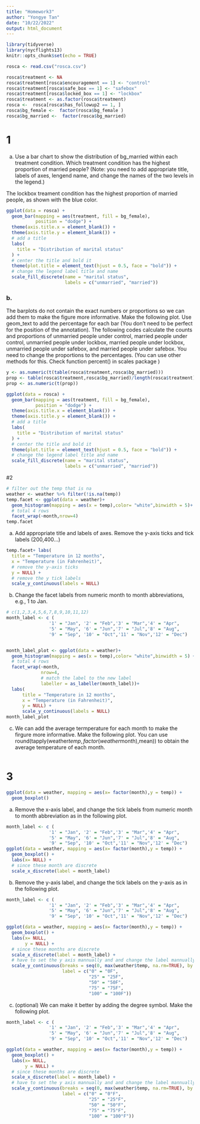 ```yaml
---
title: "Homework3"
author: "Yongye Tan"
date: "10/22/2022"
output: html_document
---
```


```r
library(tidyverse)
library(nycflights13)
knitr::opts_chunk$set(echo = TRUE)
```

``` r
rosca <- read.csv("rosca.csv")
```

``` r
rosca$treatment <- NA
rosca$treatment[rosca$encouragement == 1] <- "control"
rosca$treatment[rosca$safe_box == 1] <- "safebox"
rosca$treatment[rosca$locked_box == 1] <- "lockbox"
rosca$treatment <- as.factor(rosca$treatment)
rosca <-  rosca[rosca$has_followup2 == 1, ]
rosca$bg_female <-  factor(rosca$bg_female )
rosca$bg_married <-  factor(rosca$bg_married)
```

# 1

a. Use a bar chart to show the distribution of bg_married within each treatment condition. Which treatment condition has the highest proportion of married people? (Note: you need to add appropriate title, labels of axes, lengend name, and change the names of the two levels in the legend.)

The lockbox treament condition has the highest proportion of married people, as shown with the blue color.
```r
ggplot(data = rosca) + 
  geom_bar(mapping = aes(treatment, fill = bg_female), 
           position = "dodge") + 
  theme(axis.title.x = element_blank()) + 
  theme(axis.title.y = element_blank()) + 
  # add a title 
  labs(
    title = "Distribution of marital status"
  ) + 
  # center the title and bold it
  theme(plot.title = element_text(hjust = 0.5, face = "bold")) + 
  # change the legend label title and name
  scale_fill_discrete(name = "marital status",
                      labels = c("unmarried", "married"))
```

### b.
The barplots do not contain the exact numbers or proportions so we can add them to make the figure more informative. Make the following plot. Use geom_text to add the percentage for each bar (You don’t need to be perfect for the position of the annotation). The following codes calculate the counts and proportions of unmarried people under control, married people under control, unmarried people under lockbox, married people under lockbox, unmarried people under safebox, and married people under safebox. You need to change the proportions to the percentages. (You can use other methods for this. Check function percent() in scales package )
``` r
y <- as.numeric(t(table(rosca$treatment,rosca$bg_married)))
prop <- table(rosca$treatment,rosca$bg_married)/length(rosca$treatment)
prop <- as.numeric(t(prop))
```

```r
ggplot(data = rosca) + 
  geom_bar(mapping = aes(treatment, fill = bg_female), 
           position = "dodge") + 
  theme(axis.title.x = element_blank()) + 
  theme(axis.title.y = element_blank()) + 
  # add a title 
  labs(
    title = "Distribution of marital status"
  ) + 
  # center the title and bold it
  theme(plot.title = element_text(hjust = 0.5, face = "bold")) + 
  # change the legend label title and name
  scale_fill_discrete(name = "marital status",
                      labels = c("unmarried", "married")) 
```

#2 
```r
# filter out the temp that is na
weather <- weather %>% filter(!is.na(temp))
temp.facet <- ggplot(data = weather)+
  geom_histogram(mapping = aes(x = temp),color= "white",binwidth = 5)+
  # total 4 rows
  facet_wrap(~month,nrow=4)
temp.facet
```

a. Add appropriate title and labels of axes. Remove the y-axis ticks and tick labels (200,400…)

```r
temp.facet+ labs(
  title = "Temperature in 12 months",
  x = "Temperature (in Fahrenheit)",
  # remove the y-axis ticks
  y = NULL) + 
  # remove the y tick labels
  scale_y_continuous(labels = NULL)
```

b. Change the facet labels from numeric month to month abbreviations, e.g., 1 to Jan.
```r
# c(1,2,3,4,5,6,7,8,9,10,11,12)
month_label <- c (
                '1' = "Jan", '2' = "Feb",'3' = "Mar",'4' = "Apr",
                '5' = "May", '6' = "Jun",'7' = "Jul",'8' = "Aug",
                '9' = "Sep", '10' = "Oct",'11' = "Nov",'12' = "Dec")


month_label_plot <- ggplot(data = weather)+
  geom_histogram(mapping = aes(x = temp),color= "white",binwidth = 5) +
  # total 4 rows
  facet_wrap(~month,
             nrow=4,
             # match the label to the new label
             labeller = as_labeller(month_label))+ 
  labs(
      title = "Temperature in 12 months",
      x = "Temperature (in Fahrenheit)",
      y = NULL) + 
      scale_y_continuous(labels = NULL) 
month_label_plot
```

c. We can add the average termperature for each month to make the firgure more informative. Make the following plot. You can use round(tapply(weather$temp, factor(weather$month),mean)) to obtain the average temperature of each month.

```r

```




# 3

```r
ggplot(data = weather, mapping = aes(x= factor(month),y = temp)) +
  geom_boxplot()
```

a. Remove the x-axis label, and change the tick labels from numeric month to month abbreviation as in the following plot.

```r

month_label <- c (
                '1' = "Jan", '2' = "Feb",'3' = "Mar",'4' = "Apr",
                '5' = "May", '6' = "Jun",'7' = "Jul",'8' = "Aug",
                '9' = "Sep", '10' = "Oct",'11' = "Nov",'12' = "Dec")
ggplot(data = weather, mapping = aes(x= factor(month),y = temp)) +
  geom_boxplot() + 
  labs(x= NULL) + 
  # since these month are discrete
  scale_x_discrete(label = month_label) 
```

b. Remove the y-axis label, and change the tick labels on the y-axis as in the following plot.

```r
month_label <- c (
                '1' = "Jan", '2' = "Feb",'3' = "Mar",'4' = "Apr",
                '5' = "May", '6' = "Jun",'7' = "Jul",'8' = "Aug",
                '9' = "Sep", '10' = "Oct",'11' = "Nov",'12' = "Dec")

ggplot(data = weather, mapping = aes(x= factor(month),y = temp)) +
  geom_boxplot() + 
  labs(x= NULL,
       y = NULL) + 
  # since these months are discrete
  scale_x_discrete(label = month_label) +
  # have to set the y axis mannually and and change the label mannually
  scale_y_continuous(breaks = seq(0, max(weather$temp, na.rm=TRUE), by = 25),
                     label = c("0" = "0F",
                               "25" = "25F",
                               "50" = "50F",
                               "75" = "75F",
                               "100" = "100F"))
```

c. (optional) We can make it better by adding the degree symbol. Make the following plot.
```r
month_label <- c (
                '1' = "Jan", '2' = "Feb",'3' = "Mar",'4' = "Apr",
                '5' = "May", '6' = "Jun",'7' = "Jul",'8' = "Aug",
                '9' = "Sep", '10' = "Oct",'11' = "Nov",'12' = "Dec")

ggplot(data = weather, mapping = aes(x= factor(month),y = temp)) +
  geom_boxplot() + 
  labs(x= NULL,
       y = NULL) + 
  # since these months are discrete
  scale_x_discrete(label = month_label) +
  # have to set the y axis mannually and and change the label mannually
  scale_y_continuous(breaks = seq(0, max(weather$temp, na.rm=TRUE), by = 25),
                     label = c("0" = "0°F",
                               "25" = "25°F",
                               "50" = "50°F",
                               "75" = "75°F",
                               "100" = "100°F"))
```